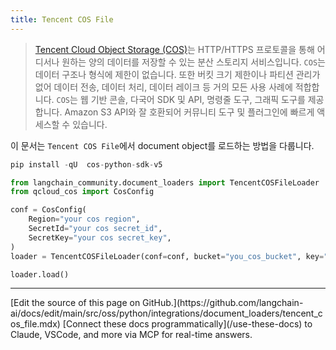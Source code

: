 ```yaml
---
title: Tencent COS File
---
```


>[Tencent Cloud Object Storage (COS)](https://www.tencentcloud.com/products/cos)는 HTTP/HTTPS 프로토콜을 통해 어디서나 원하는 양의 데이터를 저장할 수 있는 분산 스토리지 서비스입니다.
> `COS`는 데이터 구조나 형식에 제한이 없습니다. 또한 버킷 크기 제한이나 파티션 관리가 없어 데이터 전송, 데이터 처리, 데이터 레이크 등 거의 모든 사용 사례에 적합합니다. `COS`는 웹 기반 콘솔, 다국어 SDK 및 API, 명령줄 도구, 그래픽 도구를 제공합니다. Amazon S3 API와 잘 호환되어 커뮤니티 도구 및 플러그인에 빠르게 액세스할 수 있습니다.

이 문서는 `Tencent COS File`에서 document object를 로드하는 방법을 다룹니다.

```python
pip install -qU  cos-python-sdk-v5
```

```python
from langchain_community.document_loaders import TencentCOSFileLoader
from qcloud_cos import CosConfig
```

```python
conf = CosConfig(
    Region="your cos region",
    SecretId="your cos secret_id",
    SecretKey="your cos secret_key",
)
loader = TencentCOSFileLoader(conf=conf, bucket="you_cos_bucket", key="fake.docx")
```

```python
loader.load()
```

---

<Callout icon="pen-to-square" iconType="regular">
    [Edit the source of this page on GitHub.](https://github.com/langchain-ai/docs/edit/main/src/oss/python/integrations/document_loaders/tencent_cos_file.mdx)
</Callout>
<Tip icon="terminal" iconType="regular">
    [Connect these docs programmatically](/use-these-docs) to Claude, VSCode, and more via MCP for    real-time answers.
</Tip>
